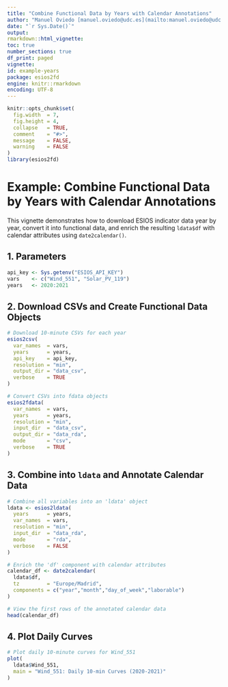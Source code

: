 ```yaml
---
title: "Combine Functional Data by Years with Calendar Annotations"
author: "Manuel Oviedo [manuel.oviedo@udc.es](mailto:manuel.oviedo@udc.es)"
date: "`r Sys.Date()`"
output:
rmarkdown::html_vignette:
toc: true
number_sections: true
df_print: paged
vignette:
id: example-years
package: esios2fd
engine: knitr::rmarkdown
encoding: UTF-8
---
```


```r
knitr::opts_chunk$set(
  fig.width  = 7,
  fig.height = 4,
  collapse   = TRUE,
  comment    = "#>",
  message    = FALSE,
  warning    = FALSE
)
library(esios2fd)
```

# Example: Combine Functional Data by Years with Calendar Annotations

This vignette demonstrates how to download ESIOS indicator data year by year,
convert it into functional data, and enrich the resulting `ldata$df` with calendar attributes using `date2calendar()`.

## 1. Parameters

```r
api_key <- Sys.getenv("ESIOS_API_KEY")
vars    <- c("Wind_551", "Solar_PV_119")
years   <- 2020:2021
```

## 2. Download CSVs and Create Functional Data Objects

```r
# Download 10-minute CSVs for each year
esios2csv(
  var_names  = vars,
  years      = years,
  api_key    = api_key,
  resolution = "min",
  output_dir = "data_csv",
  verbose    = TRUE
)

# Convert CSVs into fdata objects
esios2fdata(
  var_names  = vars,
  years      = years,
  resolution = "min",
  input_dir  = "data_csv",
  output_dir = "data_rda",
  mode       = "csv",
  verbose    = TRUE
)
```

## 3. Combine into `ldata` and Annotate Calendar Data

```r
# Combine all variables into an 'ldata' object
ldata <- esios2ldata(
  years      = years,
  var_names  = vars,
  resolution = "min",
  input_dir  = "data_rda",
  mode       = "rda",
  verbose    = FALSE
)

# Enrich the 'df' component with calendar attributes
calendar_df <- date2calendar(
  ldata$df,
  tz         = "Europe/Madrid",
  components = c("year","month","day_of_week","laborable")
)

# View the first rows of the annotated calendar data
head(calendar_df)
```

## 4. Plot Daily Curves

```r
# Plot daily 10-minute curves for Wind_551
plot(
  ldata$Wind_551,
  main = "Wind_551: Daily 10-min Curves (2020-2021)"
)
```
